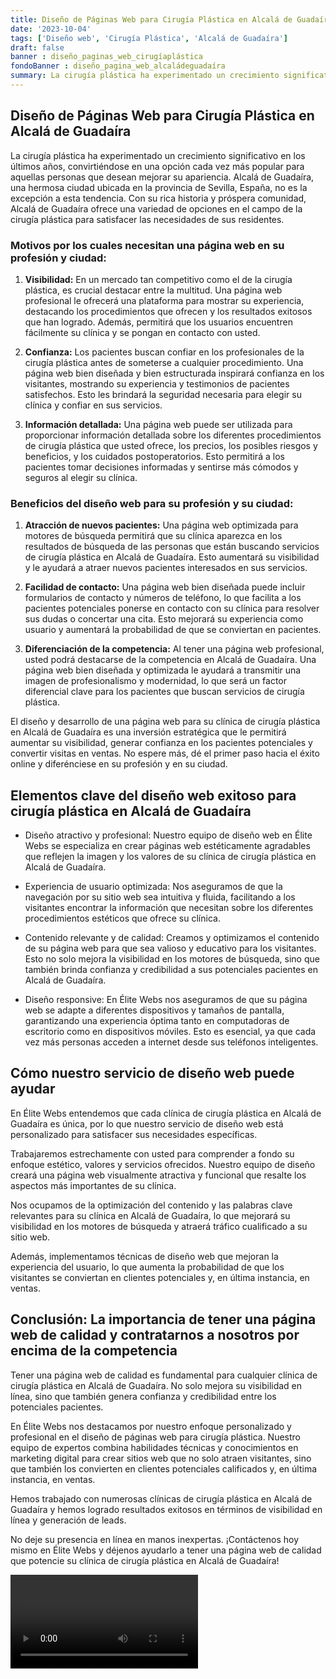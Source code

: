 ```yaml
---
title: Diseño de Páginas Web para Cirugía Plástica en Alcalá de Guadaíra
date: '2023-10-04'
tags: ['Diseño web', 'Cirugía Plástica', 'Alcalá de Guadaíra']
draft: false
banner : diseño_paginas_web_cirugíaplástica
fondoBanner : diseño_pagina_web_alcaládeguadaíra
summary: La cirugía plástica ha experimentado un crecimiento significativo en los últimos años, convirtiéndose en una opción cada vez más popular para aquellas personas que desean mejorar su apariencia. Alcalá de Guadaíra, una hermosa ciudad ubicada en la provincia de Sevilla, España, no es la excepción a esta tendencia. Con su rica historia y próspera comunidad, Alcalá de Guadaíra ofrece una variedad de opciones en el campo de la cirugía plástica para satisfacer las necesidades de sus residentes.
---
```


## Diseño de Páginas Web para Cirugía Plástica en Alcalá de Guadaíra

La cirugía plástica ha experimentado un crecimiento significativo en los últimos años, convirtiéndose en una opción cada vez más popular para aquellas personas que desean mejorar su apariencia. Alcalá de Guadaíra, una hermosa ciudad ubicada en la provincia de Sevilla, España, no es la excepción a esta tendencia. Con su rica historia y próspera comunidad, Alcalá de Guadaíra ofrece una variedad de opciones en el campo de la cirugía plástica para satisfacer las necesidades de sus residentes.

### Motivos por los cuales necesitan una página web en su profesión y ciudad:

1. **Visibilidad:** En un mercado tan competitivo como el de la cirugía plástica, es crucial destacar entre la multitud. Una página web profesional le ofrecerá una plataforma para mostrar su experiencia, destacando los procedimientos que ofrecen y los resultados exitosos que han logrado. Además, permitirá que los usuarios encuentren fácilmente su clínica y se pongan en contacto con usted.

2. **Confianza:** Los pacientes buscan confiar en los profesionales de la cirugía plástica antes de someterse a cualquier procedimiento. Una página web bien diseñada y bien estructurada inspirará confianza en los visitantes, mostrando su experiencia y testimonios de pacientes satisfechos. Esto les brindará la seguridad necesaria para elegir su clínica y confiar en sus servicios.

3. **Información detallada:** Una página web puede ser utilizada para proporcionar información detallada sobre los diferentes procedimientos de cirugía plástica que usted ofrece, los precios, los posibles riesgos y beneficios, y los cuidados postoperatorios. Esto permitirá a los pacientes tomar decisiones informadas y sentirse más cómodos y seguros al elegir su clínica.

### Beneficios del diseño web para su profesión y su ciudad:

1. **Atracción de nuevos pacientes:** Una página web optimizada para motores de búsqueda permitirá que su clínica aparezca en los resultados de búsqueda de las personas que están buscando servicios de cirugía plástica en Alcalá de Guadaíra. Esto aumentará su visibilidad y le ayudará a atraer nuevos pacientes interesados en sus servicios.

2. **Facilidad de contacto:** Una página web bien diseñada puede incluir formularios de contacto y números de teléfono, lo que facilita a los pacientes potenciales ponerse en contacto con su clínica para resolver sus dudas o concertar una cita. Esto mejorará su experiencia como usuario y aumentará la probabilidad de que se conviertan en pacientes.

3. **Diferenciación de la competencia:** Al tener una página web profesional, usted podrá destacarse de la competencia en Alcalá de Guadaíra. Una página web bien diseñada y optimizada le ayudará a transmitir una imagen de profesionalismo y modernidad, lo que será un factor diferencial clave para los pacientes que buscan servicios de cirugía plástica.

El diseño y desarrollo de una página web para su clínica de cirugía plástica en Alcalá de Guadaíra es una inversión estratégica que le permitirá aumentar su visibilidad, generar confianza en los pacientes potenciales y convertir visitas en ventas. No espere más, dé el primer paso hacia el éxito online y diferénciese en su profesión y en su ciudad.

<GifSeo />

<Cta />

## Elementos clave del diseño web exitoso para cirugía plástica en Alcalá de Guadaíra

- Diseño atractivo y profesional: Nuestro equipo de diseño web en Élite Webs se especializa en crear páginas web estéticamente agradables que reflejen la imagen y los valores de su clínica de cirugía plástica en Alcalá de Guadaíra.

- Experiencia de usuario optimizada: Nos aseguramos de que la navegación por su sitio web sea intuitiva y fluida, facilitando a los visitantes encontrar la información que necesitan sobre los diferentes procedimientos estéticos que ofrece su clínica.

- Contenido relevante y de calidad: Creamos y optimizamos el contenido de su página web para que sea valioso y educativo para los visitantes. Esto no solo mejora la visibilidad en los motores de búsqueda, sino que también brinda confianza y credibilidad a sus potenciales pacientes en Alcalá de Guadaíra.

- Diseño responsive: En Élite Webs nos aseguramos de que su página web se adapte a diferentes dispositivos y tamaños de pantalla, garantizando una experiencia óptima tanto en computadoras de escritorio como en dispositivos móviles. Esto es esencial, ya que cada vez más personas acceden a internet desde sus teléfonos inteligentes.

## Cómo nuestro servicio de diseño web puede ayudar

En Élite Webs entendemos que cada clínica de cirugía plástica en Alcalá de Guadaíra es única, por lo que nuestro servicio de diseño web está personalizado para satisfacer sus necesidades específicas.

Trabajaremos estrechamente con usted para comprender a fondo su enfoque estético, valores y servicios ofrecidos. Nuestro equipo de diseño creará una página web visualmente atractiva y funcional que resalte los aspectos más importantes de su clínica.

Nos ocupamos de la optimización del contenido y las palabras clave relevantes para su clínica en Alcalá de Guadaíra, lo que mejorará su visibilidad en los motores de búsqueda y atraerá tráfico cualificado a su sitio web.

Además, implementamos técnicas de diseño web que mejoran la experiencia del usuario, lo que aumenta la probabilidad de que los visitantes se conviertan en clientes potenciales y, en última instancia, en ventas.

## Conclusión: La importancia de tener una página web de calidad y contratarnos a nosotros por encima de la competencia

Tener una página web de calidad es fundamental para cualquier clínica de cirugía plástica en Alcalá de Guadaíra. No solo mejora su visibilidad en línea, sino que también genera confianza y credibilidad entre los potenciales pacientes.

En Élite Webs nos destacamos por nuestro enfoque personalizado y profesional en el diseño de páginas web para cirugía plástica. Nuestro equipo de expertos combina habilidades técnicas y conocimientos en marketing digital para crear sitios web que no solo atraen visitantes, sino que también los convierten en clientes potenciales calificados y, en última instancia, en ventas.

Hemos trabajado con numerosas clínicas de cirugía plástica en Alcalá de Guadaíra y hemos logrado resultados exitosos en términos de visibilidad en línea y generación de leads.

No deje su presencia en línea en manos inexpertas. ¡Contáctenos hoy mismo en Élite Webs y déjenos ayudarlo a tener una página web de calidad que potencie su clínica de cirugía plástica en Alcalá de Guadaíra!

<Video />

<CtaBot job='Cirugía Plástica' city='Alcalá de Guadaíra'/>

<Gmaps query='Alcalá de Guadaíra+españa+maps' />